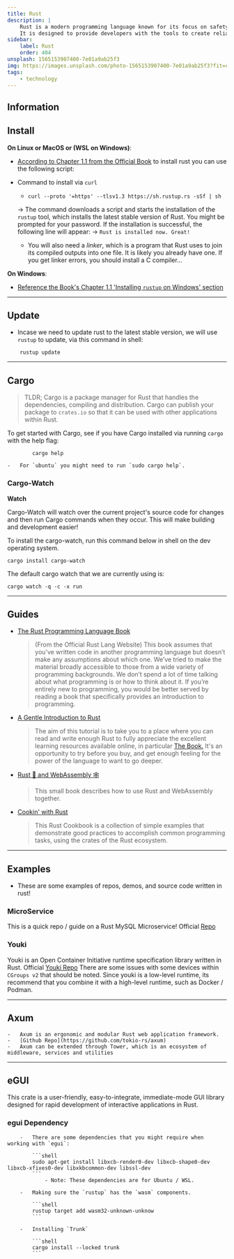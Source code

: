 ```yaml
---
title: Rust
description: |
    Rust is a modern programming language known for its focus on safety, particularly memory safety, and performance.
    It is designed to provide developers with the tools to create reliable and efficient software, often used in systems programming, web assembly, and embedded applications.
sidebar:
    label: Rust
    order: 404
unsplash: 1565153907400-7e01a9ab25f3
img: https://images.unsplash.com/photo-1565153907400-7e01a9ab25f3?fit=crop&w=1400&h=700&q=75
tags:
    - technology
---
```


## Information


## Install

**On Linux or MacOS or (WSL on Windows)**:

-   [According to Chapter 1.1 from the Official Book](https://doc.rust-lang.org/stable/book/ch01-01-installation.html) to install rust you can use the following script:

-   Command to install via `curl`

    -   ```shell
        curl --proto '=https' --tlsv1.3 https://sh.rustup.rs -sSf | sh
        ```

    -> The command downloads a script and starts the installation of the `rustup` tool, which installs the latest stable version of Rust. You might be prompted for your password. If the installation is successful, the following line will appear:
    -> `Rust is installed now. Great!`

    -   You will also need a _linker_, which is a program that Rust uses to join its compiled outputs into one file. It is likely you already have one. If you get linker errors, you should install a C compiler...

**On Windows**:

-   [Reference the Book's Chapter 1.1 'Installing `rustup` on Windows' section](https://doc.rust-lang.org/stable/book/ch01-01-installation.html#installing-rustup-on-windows)

---

## Update

- Incase we need to update rust to the latest stable version, we will use `rustup` to update, via this command in shell:

```shell
    rustup update
```

---

## Cargo

> TLDR; Cargo is a package manager for Rust that handles the dependencies, compiling and distribution.
> Cargo can publish your package to `crates.io` so that it can be used with other applications within Rust.

To get started with Cargo, see if you have Cargo installed via running `cargo` with the help flag:

```shell
        cargo help
```
    -   For `ubuntu` you might need to run `sudo cargo help`.

### Cargo-Watch

**Watch**

Cargo-Watch will watch over the current project's source code for changes and then run Cargo commands when they occur.
This will make building and development easier!

To install the cargo-watch, run this command below in shell on the dev operating system.

```shell
cargo install cargo-watch
```

The default cargo watch that we are currently using is:

```shell
cargo watch -q -c -x run
```

---

## Guides

-   [The Rust Programming Language Book](https://doc.rust-lang.org/stable/book/title-page.html)

    > (From the Official Rust Lang Website)
    > This book assumes that you’ve written code in another programming language but doesn’t
    > make any assumptions about which one. We’ve tried to make the material broadly accessible
    > to those from a wide variety of programming backgrounds. We don’t spend a lot of time talking
    > about what programming is or how to think about it. If you’re entirely new to programming, you
    > would be better served by reading a book that specifically provides an introduction to programming.

-   [A Gentle Introduction to Rust](https://stevedonovan.github.io/rust-gentle-intro/)

    > The aim of this tutorial is to take you to a place where you can read and write enough Rust to
    > fully appreciate the excellent learning resources available online, in particular
    > [The Book.](https://doc.rust-lang.org/stable/book/title-page.html)
    > It's an opportunity to try before you buy, and get enough feeling for the power of the language to want to go deeper.

-   [Rust 🦀 and WebAssembly 🕸](https://rustwasm.github.io/book/)

    > This small book describes how to use Rust and WebAssembly together.

-   [Cookin' with Rust](https://rust-lang-nursery.github.io/rust-cookbook/intro.html)

    > This Rust Cookbook is a collection of simple examples that demonstrate good practices to accomplish common
    > programming tasks, using the crates of the Rust ecosystem.

---

## Examples

-   These are some examples of repos, demos, and source code written in rust!

### MicroService

This is a quick repo / guide on a Rust MySQL Microservice!
Official [Repo](https://github.com/second-state/microservice-rust-mysql)

### Youki

Youki is an Open Container Initiative runtime specification library written in Rust.
Official [Youki Repo](https://github.com/containers/youki)
There are some issues with some devices within `CGroups v2` that should be noted.
Since youki is a low-level runtime, its recommend that you combine it with a high-level runtime, such as Docker / Podman.


---

## Axum

    -   Axum is an ergonomic and modular Rust web application framework.
    -   [Github Repo](https://github.com/tokio-rs/axum)
    -   Axum can be extended through Tower, which is an ecosystem of middleware, services and utilities

---

## eGUI

This crate is a user-friendly, easy-to-integrate, immediate-mode GUI library designed for rapid development of interactive applications in Rust.

### egui Dependency

        -   There are some dependencies that you might require when working with `egui`:

            ```shell
            sudo apt-get install libxcb-render0-dev libxcb-shape0-dev libxcb-xfixes0-dev libxkbcommon-dev libssl-dev
            ```
                - Note: These dependencies are for Ubuntu / WSL.

        -   Making sure the `rustup` has the `wasm` components.

            ```shell
            rustup target add wasm32-unknown-unknow
            ```
        
        -   Installing `Trunk`

            ```shell
            cargo install --locked trunk
            ```